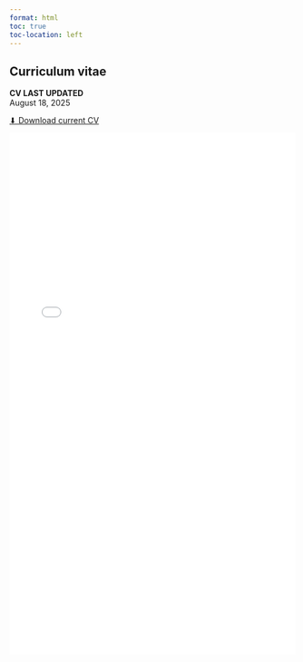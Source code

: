 ```yaml
---
format: html
toc: true
toc-location: left
---
```


## Curriculum vitae

**CV LAST UPDATED**  
August 18, 2025  

<p class="cv-btnwrap">
  <a class="btn-cv" href="Lucia-Ceron-Resume.pdf" target="_blank" aria-label="Download current CV">
    ⬇ Download current CV
  </a>
</p>

<div class="cv-frame">
  <!-- Usa EXACTAMENTE el nombre del PDF que tienes en la raíz -->
  <iframe
    src="Lucia-Ceron-Resume.pdf#toolbar=1&navpanes=0&view=FitH"
    title="CV PDF"
    width="100%"
    height="920"
    style="border:none;"
  ></iframe>
</div>